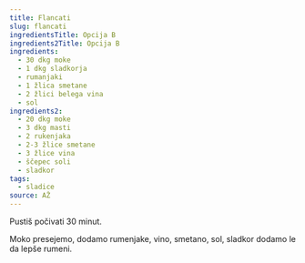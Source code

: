 ```yaml
---
title: Flancati
slug: flancati
ingredientsTitle: Opcija B
ingredients2Title: Opcija B
ingredients:
  - 30 dkg moke
  - 1 dkg sladkorja
  - rumanjaki
  - 1 žlica smetane
  - 2 žlici belega vina
  - sol
ingredients2:
  - 20 dkg moke
  - 3 dkg masti
  - 2 rukenjaka
  - 2-3 žlice smetane
  - 3 žlice vina
  - ščepec soli
  - sladkor
tags:
  - sladice
source: AŽ
---
```


Pustiš počivati 30 minut.

Moko presejemo, dodamo rumenjake, vino, smetano, sol, sladkor dodamo le da lepše rumeni.
